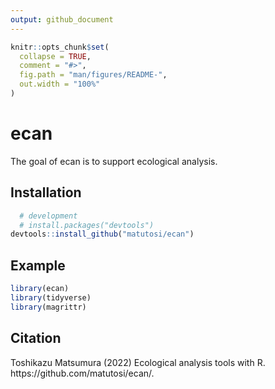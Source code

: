 ```yaml
---
output: github_document
---
```


```r
knitr::opts_chunk$set(
  collapse = TRUE,
  comment = "#>",
  fig.path = "man/figures/README-",
  out.width = "100%"
)
```

# ecan

The goal of ecan is to support ecological analysis. 

## Installation

``` r
  # development
  # install.packages("devtools")
devtools::install_github("matutosi/ecan")
```


## Example

``` r
library(ecan)
library(tidyverse)
library(magrittr)

```


## Citation

Toshikazu Matsumura (2022) Ecological analysis tools with R. https://github.com/matutosi/ecan/.

